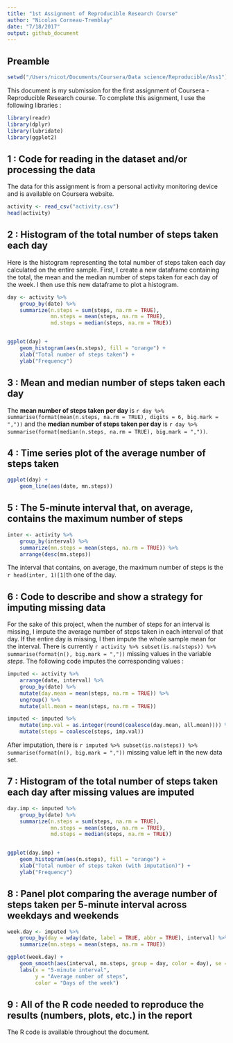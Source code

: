 ```yaml
---
title: "1st Assignment of Reproducible Research Course"
author: "Nicolas Corneau-Tremblay"
date: "7/18/2017"
output: github_document
---
```


## Preamble

```r
setwd("/Users/nicot/Documents/Coursera/Data science/Reproducible/Ass1")
```

This document is my submission for the first assignment of Coursera - Reproducible Research course. To complete this asignment, I use the following libraries :

```r
library(readr)
library(dplyr)
library(lubridate)
library(ggplot2)
```


## 1 : Code for reading in the dataset and/or processing the data

The data for this assignment is from a personal activity monitoring device and is available on Coursera website.

```r
activity <- read_csv("activity.csv")
head(activity)
```

## 2 : Histogram of the total number of steps taken each day

Here is the histogram representing the total number of steps taken each day calculated on the entire sample. First, I create a new dataframe containing the total, the mean and the median number of steps taken for each day of the week. I then use this new dataframe to plot a histogram.

```r
day <- activity %>%
    group_by(date) %>%
    summarize(n.steps = sum(steps, na.rm = TRUE),
              mn.steps = mean(steps, na.rm = TRUE),
              md.steps = median(steps, na.rm = TRUE))


ggplot(day) +
    geom_histogram(aes(n.steps), fill = "orange") +
    xlab("Total number of steps taken") +
    ylab("Frequency")

```

## 3 : Mean and median number of steps taken each day

The **mean number of steps taken per day** is `r day %>% summarise(format(mean(n.steps, na.rm = TRUE), digits = 6, big.mark = ","))` and the **median number of steps taken per day** is `r day %>% summarise(format(median(n.steps, na.rm = TRUE), big.mark = ","))`.

## 4 : Time series plot of the average number of steps taken
```r

ggplot(day) +
    geom_line(aes(date, mn.steps))
```

## 5 : The 5-minute interval that, on average, contains the maximum number of steps

```r
inter <- activity %>%
    group_by(interval) %>%
    summarize(mn.steps = mean(steps, na.rm = TRUE)) %>%
    arrange(desc(mn.steps))
```
The interval that contains, on average, the maximum number of steps is the `r head(inter, 1)[1]`th one of the day.

## 6 : Code to describe and show a strategy for imputing missing data

For the sake of this project, when the number of steps for an interval is missing, I impute the average number of steps taken in each interval of that day. If the entire day is missing, I then impute the whole sample mean for the interval. There is currently `r activity %>% subset(is.na(steps)) %>% summarise(format(n(), big.mark = ","))` missing values in the variable *steps*. The following code imputes the corresponding values :

```r
imputed <- activity %>%
    arrange(date, interval) %>%
    group_by(date) %>%
    mutate(day.mean = mean(steps, na.rm = TRUE)) %>%
    ungroup() %>%
    mutate(all.mean = mean(steps, na.rm = TRUE))

imputed <- imputed %>%
    mutate(imp.val = as.integer(round(coalesce(day.mean, all.mean)))) %>%
    mutate(steps = coalesce(steps, imp.val))

```

After imputation, there is `r imputed %>% subset(is.na(steps)) %>% summarise(format(n(), big.mark = ","))` missing value left in the new data set.

## 7 : Histogram of the total number of steps taken each day after missing values are imputed

```r
day.imp <- imputed %>%
    group_by(date) %>%
    summarize(n.steps = sum(steps, na.rm = TRUE),
              mn.steps = mean(steps, na.rm = TRUE),
              md.steps = median(steps, na.rm = TRUE))


ggplot(day.imp) +
    geom_histogram(aes(n.steps), fill = "orange") +
    xlab("Total number of steps taken (with imputation)") +
    ylab("Frequency")

```

## 8 : Panel plot comparing the average number of steps taken per 5-minute interval across weekdays and weekends

```r
week.day <- imputed %>%
    group_by(day = wday(date, label = TRUE, abbr = TRUE), interval) %>%
    summarize(mn.steps = mean(steps, na.rm = TRUE))

ggplot(week.day) +
    geom_smooth(aes(interval, mn.steps, group = day, color = day), se = FALSE) +
    labs(x = "5-minute interval", 
         y = "Average number of steps",
         color = "Days of the week")

```

## 9 : All of the R code needed to reproduce the results (numbers, plots, etc.) in the report

The R code is available throughout the document.







